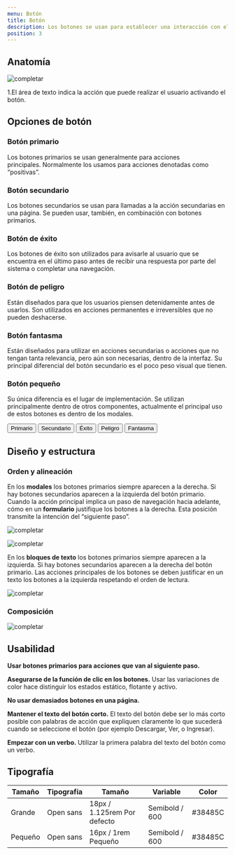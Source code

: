 ```yaml
---
menu: Botón
title: Botón
description: Los botones se usan para establecer una interacción con el usuario. El texto que incluyamos en ellos es fundamental para indicarle la acción específica que queremos que realice en nuestro sitio o aplicación.
position: 3
---
```



## Anatomía

![completar](/componentes/botón/anatomia-1.svg)

1.El área de texto indica la acción que puede realizar el usuario activando el botón.

## Opciones de botón


### Botón primario

Los botones primarios se usan generalmente para acciones principales. Normalmente los usamos para acciones denotadas como “positivas”.

<ButtonStates variant="primary" showDisabled={true} />


### Botón secundario

Los botones secundarios se usan para llamadas a la acción secundarias en una página. Se pueden usar, también, en combinación con botones primarios.

<ButtonStates variant="secondary" showDisabled={true} />


### Botón de éxito

Los botones de éxito son utilizados para avisarle al usuario que se encuentra en el último paso antes de recibir una respuesta por parte del sistema o completar una navegación. 

<ButtonStates variant="success" />


### Botón de peligro

Están diseñados para que los usuarios piensen detenidamente antes de usarlos. Son utilizados en acciones permanentes e irreversibles que no pueden deshacerse.

<ButtonStates variant="danger" />

### Botón fantasma

Están diseñados para utilizar en acciones secundarias o acciones que no tengan tanta relevancia, pero aún son necesarias, dentro de la interfaz. Su principal diferencial del botón secundario es el poco peso visual que tienen.

<ButtonStates variant="link" />

### Botón pequeño

Su única diferencia es el lugar de implementación. Se utilizan principalmente dentro de otros componentes, actualmente el principal uso de estos botones es dentro de los modales.

<div className="buttons-showcase">
  <Button type="primary" size="small">
    Primario
  </Button>
  <Button type="secondary" size="small">
    Secundario
  </Button>
  <Button type="success" size="small">
    Éxito
  </Button>
  <Button type="danger" size="small">
    Peligro
  </Button>
  <Button type="link" size="small">
    Fantasma
  </Button>
</div>


## Diseño y estructura


### Orden y alineación

En los **modales** los botones primarios siempre aparecen a la derecha. Si hay botones secundarios aparecen a la izquierda del botón primario. Cuando la acción principal implica un paso de navegación hacia adelante, cómo en un **formulario** justifique los botones a la derecha. Esta posición transmite la intención del “siguiente paso”.

![completar](/componentes/botón/alineacion-1.svg)

![completar](/componentes/botón/alineacion-2.svg)


En los **bloques de texto** los botones primarios siempre aparecen a la izquierda. Si hay botones secundarios aparecen a la derecha del botón primario. Las acciones principales de los botones se deben justificar en un texto los botones a la izquierda respetando el orden de lectura.

![completar](/componentes/botón/alineacion-3.svg)

### Composición

![completar](/componentes/botón/composicion-1.svg)

## Usabilidad

**Usar botones primarios para acciones que van al siguiente paso.**

**Asegurarse de la función de clic en los botones.** Usar las variaciones de color hace distinguir los estados estático, flotante y activo.

**No usar demasiados botones en una página.**

**Mantener el texto del botón corto.** El texto del botón debe ser lo más corto posible con palabras de acción que expliquen claramente lo que sucederá cuando se seleccione el botón (por ejemplo Descargar, Ver, o Ingresar).

**Empezar con un verbo.** Utilizar la primera palabra del texto del botón como un verbo.


## Tipografía

| Tamaño  | Tipografía | Tamaño                      | Variable       | Color   |
| ------- | ---------- | --------------------------- | -------------- | ------- |
| Grande  | Open sans  | 18px / 1.125rem Por defecto | Semibold / 600 | #38485C |
| Pequeño | Open sans  | 16px / 1rem  Pequeño        | Semibold / 600 | #38485C |



